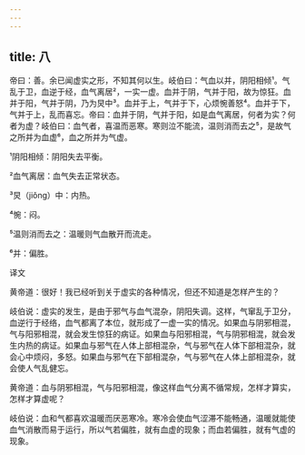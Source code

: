 ```yaml
---
---
---
```

title: 八
---




帝曰：善。余已闻虚实之形，不知其何以生。岐伯曰：气血以并，阴阳相倾¹。气乱于卫，血逆于经，血气离居²，一实一虚。血并于阴，气并于阳，故为惊狂。血并于阳，气并于阴，乃为炅中³。血并于上，气并于下，心烦惋善怒⁴。血并于下，气并于上，乱而喜忘。帝曰：血并于阴，气并于阳，如是血气离居，何者为实？何者为虚？岐伯曰：血气者，喜温而恶寒。寒则泣不能流，温则消而去之⁵，是故气之所并为血虚⁶，血之所并为气虚。

¹阴阳相倾：阴阳失去平衡。

²血气离居：血气失去正常状态。

³炅（jiǒnɡ）中：内热。

⁴惋：闷。

⁵温则消而去之：温暖则气血散开而流走。

⁶并：偏胜。

译文

黄帝道：很好！我已经听到关于虚实的各种情况，但还不知道是怎样产生的？

岐伯说：虚实的发生，是由于邪气与血气混杂，阴阳失调。这样，气窜乱于卫分，血逆行于经络，血气都离了本位，就形成了一虚一实的情况。如果血与阴邪相混，气与阳邪相混，就会发生惊狂的病证。如果血与阳邪相混，气与阴邪相混，就会发生内热的病证。如果血与邪气在人体上部相混杂，气与邪气在人体下部相混杂，就会心中烦闷，多怒。如果血与邪气在下部相混杂，气与邪气在人体上部相混杂，就会使人气乱健忘。

黄帝道：血与阴邪相混，气与阳邪相混，像这样血气分离不循常规，怎样才算实，怎样才算虚呢？

岐伯说：血和气都喜欢温暖而厌恶寒冷。寒冷会使血气涩滞不能畅通，温暖就能使血气消散而易于运行，所以气若偏胜，就有血虚的现象；而血若偏胜，就有气虚的现象。